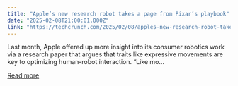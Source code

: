 ```yaml
---
title: "Apple’s new research robot takes a page from Pixar’s playbook"
date: "2025-02-08T21:00:01.000Z"
link: "https://techcrunch.com/2025/02/08/apples-new-research-robot-takes-a-page-from-pixars-playbook/"
---
```


Last month, Apple offered up more insight into its consumer robotics work via a research paper that argues that traits like expressive movements are key to optimizing human-robot interaction. “Like mo...

[Read more](https://techcrunch.com/2025/02/08/apples-new-research-robot-takes-a-page-from-pixars-playbook/)
